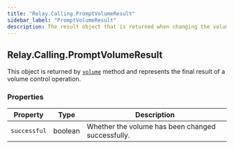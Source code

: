 ```yaml
---
title: "Relay.Calling.PromptVolumeResult"
sidebar_label: "PromptVolumeResult"
description: The result object that is returned when changing the volume of a prompt action.
---
```


[volume]: /sdks/reference/realtime-sdk/v2/sdks/python/calling/actions/prompt#volume

## Relay.Calling.PromptVolumeResult

This object is returned by [`volume`][volume] method and represents the final result of a volume control operation.

### Properties

| Property | Type | Description |
| -------- | ---- | ----------- |
| `successful` | boolean | Whether the volume has been changed successfully. |